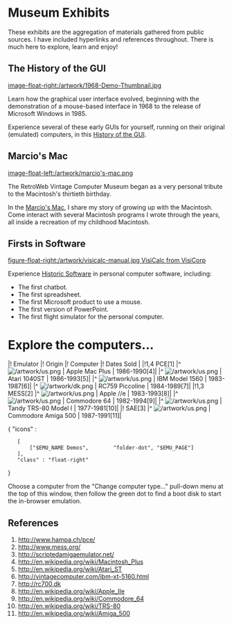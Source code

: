 = Museum Exhibits =

These exhibits are the aggregation of materials gathered from public sources. I have included hyperlinks and references throughout. There is much here to explore, learn and enjoy!

== The History of the GUI ==

[[image-float-right:/artwork/1968-Demo-Thumbnail.jpg]]

Learn how the graphical user interface evolved, beginning with the demonstration of a mouse-based interface in 1968 to the release of Microsoft Windows in 1985.

Experience several of these early GUIs for yourself, running on their original (emulated) computers, in this [[fully interactive web history|History of the GUI]].

== Marcio's Mac ==

[[image-float-left:/artwork/marcio's-mac.png]]

The RetroWeb Vintage Computer Museum began as a very personal tribute to the Macintosh's thirtieth birthday.

In the [[inaugural web exhibit|Marcio's Mac]], I share my story of growing up with the Macintosh. Come interact with several Macintosh programs I wrote through the years, all inside a recreation of my childhood Macintosh.

== Firsts in Software ==

[[figure-float-right:/artwork/visicalc-manual.jpg VisiCalc from VisiCorp]]

Experience [[several firsts|Historic Software]] in personal computer software, including:

* The first chatbot.
* The first spreadsheet.
* The first Microsoft product to use a mouse.
* The first version of PowerPoint.
* The first flight simulator for the personal computer.

= Explore the computers... =

|! Emulator     |!      Origin               |!     Computer        |! Dates Sold |
|!1,4 PCE[1]    |^ [[Image:/artwork/us.png]] | Apple Mac Plus       | 1986-1990[4]|
|^                 [[Image:/artwork/us.png]] | Atari 1040ST         | 1986-1993[5]|
|^                 [[Image:/artwork/us.png]] | IBM Model 1560       | 1983-1987[6]|
|^                 [[Image:/artwork/dk.png]] | RC759 Piccoline      | 1984-1989[7]|
|!1,3 MESS[2]   |^ [[Image:/artwork/us.png]] | Apple //e            | 1983-1993[8]|
|^                 [[Image:/artwork/us.png]] | Commodore 64         | 1982-1994[9]|
|^                 [[Image:/artwork/us.png]] | Tandy TRS-80 Model I | 1977-1981[10]|
|!  SAE[3]      |^ [[Image:/artwork/us.png]] | Commodore Amiga 500  | 1987-1991[11]|

{ "icons" :
	[
		["$EMU_NAME Demos",        "folder-dot", "$EMU_PAGE"]
	],
	"class" : "float-right"
}

Choose a computer from the "Change computer type..." pull-down menu at the top of this window, then follow the green dot to find a boot disk to start the in-browser emulation.

== References ==

# http://www.hampa.ch/pce/
# http://www.mess.org/
# http://scriptedamigaemulator.net/
# http://en.wikipedia.org/wiki/Macintosh_Plus
# http://en.wikipedia.org/wiki/Atari_ST
# http://vintagecomputer.com/ibm-xt-5160.html
# http://rc700.dk
# http://en.wikipedia.org/wiki/Apple_IIe
# http://en.wikipedia.org/wiki/Commodore_64
# http://en.wikipedia.org/wiki/TRS-80
# http://en.wikipedia.org/wiki/Amiga_500